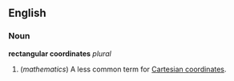 ==English==
===Noun===
'''rectangular coordinates''' ''plural''

#(''mathematics'') A less common term for [[Cartesian coordinates]].

<!--Add translations to "Cartesian coordinates"-->